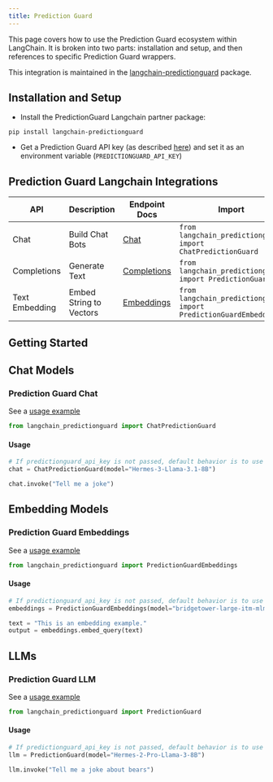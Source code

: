 ```yaml
---
title: Prediction Guard
---
```


This page covers how to use the Prediction Guard ecosystem within LangChain.
It is broken into two parts: installation and setup, and then references to specific Prediction Guard wrappers.

This integration is maintained in the [langchain-predictionguard](https://github.com/predictionguard/langchain-predictionguard)
package.

## Installation and Setup

- Install the PredictionGuard Langchain partner package:
```
pip install langchain-predictionguard
```

- Get a Prediction Guard API key (as described [here](https://docs.predictionguard.com/)) and set it as an environment variable (`PREDICTIONGUARD_API_KEY`)

## Prediction Guard Langchain Integrations
|API|Description|Endpoint Docs| Import                                                  | Example Usage                                                                 |
|---|---|---|---------------------------------------------------------|-------------------------------------------------------------------------------|
|Chat|Build Chat Bots|[Chat](https://docs.predictionguard.com/api-reference/api-reference/chat-completions)| `from langchain_predictionguard import ChatPredictionGuard` | [ChatPredictionGuard.ipynb](/oss/python/integrations/chat/predictionguard)             |
|Completions|Generate Text|[Completions](https://docs.predictionguard.com/api-reference/api-reference/completions)| `from langchain_predictionguard import PredictionGuard` | [PredictionGuard.ipynb](/oss/python/integrations/llms/predictionguard)                     |
|Text Embedding|Embed String to Vectors|[Embeddings](https://docs.predictionguard.com/api-reference/api-reference/embeddings)| `from langchain_predictionguard import PredictionGuardEmbeddings` | [PredictionGuardEmbeddings.ipynb](/oss/python/integrations/text_embedding/predictionguard) |

## Getting Started

## Chat Models

### Prediction Guard Chat

See a [usage example](/oss/python/integrations/chat/predictionguard)

```python
from langchain_predictionguard import ChatPredictionGuard
```

#### Usage

```python
# If predictionguard_api_key is not passed, default behavior is to use the `PREDICTIONGUARD_API_KEY` environment variable.
chat = ChatPredictionGuard(model="Hermes-3-Llama-3.1-8B")

chat.invoke("Tell me a joke")
```

## Embedding Models

### Prediction Guard Embeddings

See a [usage example](/oss/python/integrations/text_embedding/predictionguard)

```python
from langchain_predictionguard import PredictionGuardEmbeddings
```

#### Usage
```python
# If predictionguard_api_key is not passed, default behavior is to use the `PREDICTIONGUARD_API_KEY` environment variable.
embeddings = PredictionGuardEmbeddings(model="bridgetower-large-itm-mlm-itc")

text = "This is an embedding example."
output = embeddings.embed_query(text)
```

## LLMs

### Prediction Guard LLM

See a [usage example](/oss/python/integrations/llms/predictionguard)

```python
from langchain_predictionguard import PredictionGuard
```

#### Usage
```python
# If predictionguard_api_key is not passed, default behavior is to use the `PREDICTIONGUARD_API_KEY` environment variable.
llm = PredictionGuard(model="Hermes-2-Pro-Llama-3-8B")

llm.invoke("Tell me a joke about bears")
```
